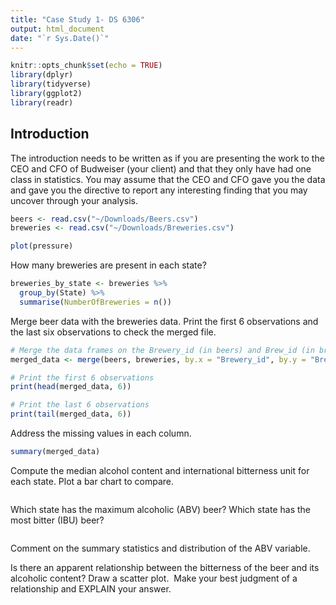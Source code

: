 ```yaml
---
title: "Case Study 1- DS 6306"
output: html_document
date: "`r Sys.Date()`"
---
```


```r
knitr::opts_chunk$set(echo = TRUE)
library(dplyr)
library(tidyverse)
library(ggplot2)
library(readr)
```

## Introduction 

The introduction needs to be written as if you are presenting the work to the CEO and CFO of Budweiser (your client) and that they only have had one class in statistics. You may assume that the CEO and CFO gave you the data and gave you the directive to report any interesting finding that you may uncover through your analysis.

```r
beers <- read.csv("~/Downloads/Beers.csv")
breweries <- read.csv("~/Downloads/Breweries.csv")
```

```r
plot(pressure)
```

How many breweries are present in each state?

```r
breweries_by_state <- breweries %>%
  group_by(State) %>%
  summarise(NumberOfBreweries = n())
```

Merge beer data with the breweries data. Print the first 6 observations and the last six observations to check the merged file.

```r
# Merge the data frames on the Brewery_id (in beers) and Brew_id (in breweries)
merged_data <- merge(beers, breweries, by.x = "Brewery_id", by.y = "Brew_ID")

# Print the first 6 observations
print(head(merged_data, 6))

# Print the last 6 observations
print(tail(merged_data, 6))
```

Address the missing values in each column.

```r
summary(merged_data)

```

Compute the median alcohol content and international bitterness unit for each state. Plot a bar chart to compare.

```r

```

Which state has the maximum alcoholic (ABV) beer? Which state has the most bitter (IBU) beer?

```r

```

Comment on the summary statistics and distribution of the ABV variable.

Is there an apparent relationship between the bitterness of the beer and its alcoholic content? Draw a scatter plot.  Make your best judgment of a relationship and EXPLAIN your answer.

```r

```
